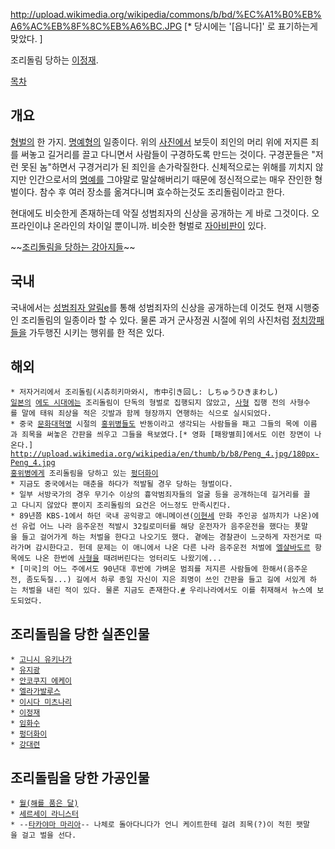 http://upload.wikimedia.org/wikipedia/commons/b/bd/%EC%A1%B0%EB%A6%AC%EB%8F%8C%EB%A6%BC.JPG [* 당시에는 '[읍니다]' 로 표기하는게 맞았다. ]

조리돌림 당하는 [[이정재(깡패)|이정재]].

[[목차]]

== 개요 ==
[[형벌]]의 한 가지. [[명예형]]의 일종이다. 위의 [[사진]]에서 보듯이 죄인의 머리 위에 저지른 죄를 써놓고 길거리를 끌고 다니면서 사람들이 구경하도록 만드는 것이다. 구경꾼들은 "저런 못된 놈"하면서 구경거리가 된 죄인을 손가락질한다. 신체적으로는 위해를 끼치지 않지만 인간으로서의 [[명예]]를 그야말로 말살해버리기 때문에 정신적으로는 매우 잔인한 형벌이다. 참수 후 여러 장소를 옮겨다니며 효수하는것도 조리돌림이라고 한다. 

현대에도 비슷한게 존재하는데 악질 성범죄자의 신상을 공개하는 게 바로 그것이다. 오프라인이냐 온라인의 차이일 뿐이니까. 비슷한 형벌로 [[자아비판]]이 있다.

~~[http://photohistory.tistory.com/12266 조리돌림을 당하는 강아지들]~~

== 국내 ==
국내에서는 [http://www.sexoffender.go.kr/ 성범죄자 알림e]를 통해 성범죄자의 신상을 공개하는데 이것도 현재 시행중인 조리돌림의 일종이라 할 수 있다. 물론 과거 군사정권 시절에 위의 사진처럼 [[정치깡패]]들을 가두행진 시키는 행위를 한 적은 있다.
 
== 해외 ==
 * 저자거리에서 조리돌림(시츄히키마와시, 市中引き回し: しちゅうひきまわし)
 [[일본]]의 [[에도 시대]]에는 조리돌림이 단독의 형벌로 집행되지 않았고, [[사형]] 집행 전의 사형수를 말에 태워 죄상을 적은 깃발과 함께 형장까지 연행하는 식으로 실시되었다.
 * 중국 [[문화대혁명]] 시절의 [[홍위병]]들도 반동이라고 생각되는 사람들을 패고 그들의 목에 이름과 죄목을 써놓은 간판을 씌우고 그들을 욕보였다.[* 영화 [패왕별희]에서도 이런 장면이 나온다.]
 http://upload.wikimedia.org/wikipedia/en/thumb/b/b8/Peng_4.jpg/180px-Peng_4.jpg
 [[홍위병]]에게 조리돌림을 당하고 있는 [[펑더화이]]
 * 지금도 중국에서는 매춘을 하다가 적발될 경우 당하는 형벌이다.
 * 일부 서방국가의 경우 무기수 이상의 흉악범죄자들의 얼굴 등을 공개하는데 길거리를 끌고 다니지 않았다 뿐이지 조리돌림의 요건은 어느정도 만족시킨다.
 * 89년쯤 KBS-1에서 하던 국내 공익광고 애니메이션([[이현세]] 만화 주인공 설까치가 나온)에선 유럽 어느 나라 음주운전 적발시 32킬로미터를 해당 운전자가 음주운전을 했다는 푯말을 들고 걸어가게 하는 처벌을 한다고 나오기도 했다. 곁에는 경찰관이 느긋하게 자전거로 따라가며 감시한다고. 헌데 문제는 이 애니에서 나온 다른 나라 음주운전 처벌에 [[엘살바도르]] 항목에도 나온 한번에 [[사형]]을 때려버린다는 엉터리도 나왔기에...
 * [미국]의 어느 주에서도 90년대 후반에 가벼운 범죄를 저지른 사람들에 한해서(음주운전, 좀도둑질...) 길에서 하루 종일 자신이 지은 죄명이 쓰인 간판을 들고 길에 서있게 하는 처벌을 내린 적이 있다. 물론 지금도 존재한다.[http://news.naver.com/main/read.nhn?mode=LSD&mid=shm&sid1=104&oid=001&aid=0006860402 #] 우리나라에서도 이를 취재해서 뉴스에 보도되었다.

== 조리돌림을 당한 실존인물 ==
 * [[고니시 유키나가]]
 * [[유지광]]
 * [[안코쿠지 에케이]]
 * [[엘라가발루스]]
 * [[이시다 미츠나리]]
 * [[이정재(깡패)|이정재]]
 * [[임화수]]
 * [[펑더화이]]
 * [[강대련]]

== 조리돌림을 당한 가공인물 ==
 * [[월(해를 품은 달)]]
 * [[세르세이 라니스터]]
 * --[[타카야마 마리아]]-- 나체로 돌아다니다가 언니 케이트한테 걸려 죄목(?)이 적힌 팻말을 걸고 벌을 선다.

